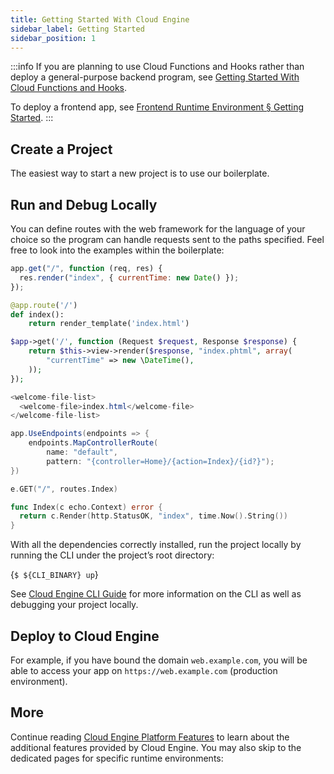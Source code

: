 ```yaml
---
title: Getting Started With Cloud Engine
sidebar_label: Getting Started
sidebar_position: 1
---
```



:::info
If you are planning to use Cloud Functions and Hooks rather than deploy a general-purpose backend program, see [Getting Started With Cloud Functions and Hooks](/sdk/engine/functions/getting-started).

To deploy a frontend app, see [Frontend Runtime Environment § Getting Started](/sdk/engine/deploy/webapp/#getting-started).
:::

<PlatformIntroduction />

## Create a Project

The easiest way to start a new project is to use our boilerplate.

<QuickStartNew />

## Run and Debug Locally

You can define routes with the web framework for the language of your choice so the program can handle requests sent to the paths specified. Feel free to look into the examples within the boilerplate:

<EngineRuntimes>
<TabItem value='nodejs'>

```javascript title='app.js'
app.get("/", function (req, res) {
  res.render("index", { currentTime: new Date() });
});
```

</TabItem>
<TabItem value='python'>

```python title='app.py'
@app.route('/')
def index():
    return render_template('index.html')
```

</TabItem>
<TabItem value='php'>

```php title='src/app.php'
$app->get('/', function (Request $request, Response $response) {
    return $this->view->render($response, "index.phtml", array(
        "currentTime" => new \DateTime(),
    ));
});
```

</TabItem>
<TabItem value='java'>

```java title='src/main/webapp/WEB-INF/web.xml'
<welcome-file-list>
  <welcome-file>index.html</welcome-file>
</welcome-file-list>
```

</TabItem>
<TabItem value='dotnet'>

```cs title='web/Startup.cs'
app.UseEndpoints(endpoints => {
    endpoints.MapControllerRoute(
        name: "default",
        pattern: "{controller=Home}/{action=Index}/{id?}");
})
```

</TabItem>
<TabItem value='go'>

```go title='main.go'
e.GET("/", routes.Index)
```

```go title='routes/index.go'
func Index(c echo.Context) error {
  return c.Render(http.StatusOK, "index", time.Now().String())
}
```

</TabItem>
</EngineRuntimes>

With all the dependencies correctly installed, run the project locally by running the CLI under the project’s root directory:

<CodeBlock className="sh">{`$ ${CLI_BINARY} up`}</CodeBlock>

See [Cloud Engine CLI Guide](/sdk/engine/cli/) for more information on the CLI as well as debugging your project locally.

## Deploy to Cloud Engine

<QuickStartDeploy />

<CloudCustomDomain noStaging={true} />

For example, if you have bound the domain `web.example.com`, you will be able to access your app on `https://web.example.com` (production environment).

## More

Continue reading [Cloud Engine Platform Features](/sdk/engine/deploy/platform) to learn about the additional features provided by Cloud Engine. You may also skip to the dedicated pages for specific runtime environments:

<PlatformRuntimes />
